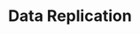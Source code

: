 ---
id: "sd_tf_medium_010"
questionType: "TRUE_FALSE"
title: "Data Replication"
statement: "Synchronous replication increases write latency but ensures consistency."
difficulty: "MEDIUM"
category: "System Design"
correctAnswer: true
explanation: "Synchronous replication waits for all replicas to acknowledge the write."
---